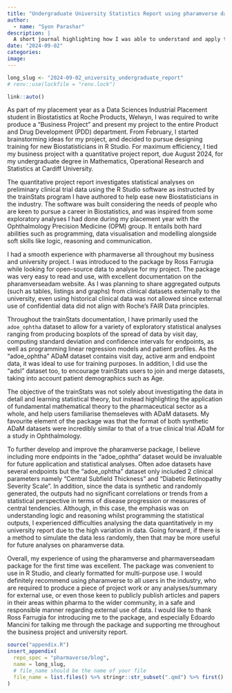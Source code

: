 ```yaml
---
title: "Undergraduate University Statistics Report using pharamverse data"
author:
  - name: "Syon Parashar"
description: |
  A short journal highlighting how I was able to understand and apply the pharamverse package to R
date: "2024-09-02"
categories: 
image: 
---
```


<!--------------- typical setup ----------------->

```r
long_slug <- "2024-09-02_university_undergraduate_report"
# renv::use(lockfile = "renv.lock")
```

<!--------------- post begins here ----------------->

```r
link::auto()
```

As part of my placement year as a Data Sciences Industrial Placement student in Biostatistics at Roche Products, Welwyn, I was required to write produce a "Business Project" and present my project to the entire Product and Drug Development (PDD) department. From February, I started brainstorming ideas for my project, and decided to pursue designing training for new Biostatisticians in R Studio. For maximum efficiency, I tied my business project with a quantitative project report, due August 2024, for my undergraduate degree in Mathematics, Operational Research and Statistics at Cardiff University. 

The quantitative project report investigates statistical analyses on preliminary clinical trial data using the R Studio software as instructed by the trainStats program I have authored to help ease new Biostatisticians in the industry. The software was built considering the needs of people who are keen to pursue a career in Biostatistics, and was inspired from some exploratory analyses I had done during my placement year with the Ophthalmology Precision Medicine (OPM) group. It entails both hard abilities such as programming, data visualisation and modelling alongside soft skills like logic, reasoning and communication.

I had a smooth experience with pharmaverse all throughout my business and university project. I was introduced to the package by Ross Farrugia while looking for open-source data to analyse for my project. The package was very easy to read and use, with excellent documentation on the pharamverseadam website. As I was planning to share aggregated outputs (such as tables, listings and graphs) from clinical datasets externally to the university, even using historical clinical data was not allowed since external use of confidential data did not align with Roche's FAIR Data principles.

Throughout the trainStats documentation, I have primarily used the `adoe_ophtha` dataset to allow for a variety of exploratory statistical analyses ranging from producing boxplots of the spread of data by visit day, computing standard deviation and confidence intervals for endpoints, as well as programming linear regression models and patient profiles. As the "adoe_ophtha" ADaM dataset contains visit day, active arm and endpoint data, it was ideal to use for training purposes. In addition, I did use the "adsl" dataset too, to encourage trainStats users to join and merge datasets, taking into account patient demographics such as Age. 

The objective of the trainStats was not solely about investigating the data in detail and learning statistical theory, but instead  highlighting the application of fundamental mathematical theory to the pharmaceutical sector as a whole, and help users familiarise themseleves with ADaM datasets. My favourite element of the package was that the format of both synthetic ADaM datasets were incredibly similar to that of a true clinical trial ADaM for a study in Ophthalmology. 

To further develop and improve the pharamverse package, I believe including more endpoints in the "adoe_ophtha" dataset would be invaluable for future application and statistical analyses. Often adoe datasets have several endpoints but the "adoe_ophtha" dataset only included 2 clinical parameters namely "Central Subfield Thickness" and "Diabetic Retinopathy Severity Scale". In addition, since the data is synthetic and randomly generated, the outputs had no significant correlations or trends from a statistical perspective in terms of disease progression or measures of central tendencies. Although, in this case, the emphasis was on understanding logic and reasoning whilst programming the statistical outputs, I experienced difficulties analysing the data quantitatively in my university report due to the high variation in data. Going forward, if there is a method to simulate the data less randomly, then that may be more useful for future analyses on pharamverse data. 

Overall, my experience of using the pharamverse and pharmaverseadam package for the first time was excellent. The package was convenient to use in R Studio, and clearly formatted for multi-purpose use. I would definitely recommend using pharamverse to all users in the industry, who are required to produce a piece of project work or any analyses/summary for external use, or even those keen to publicly publish articles and papers in their areas within pharma to the wider community, in a safe and responsible manner regarding external use of data. I would like to thank Ross Farrugia for introducing me to the package, and especially Edoardo Mancini for talking me through the package and supporting me throughout the business project and university report.  

<!--------------- appendices go here ----------------->

```r
source("appendix.R")
insert_appendix(
  repo_spec = "pharmaverse/blog",
  name = long_slug,
  # file_name should be the name of your file
  file_name = list.files() %>% stringr::str_subset(".qmd") %>% first()
)
```
